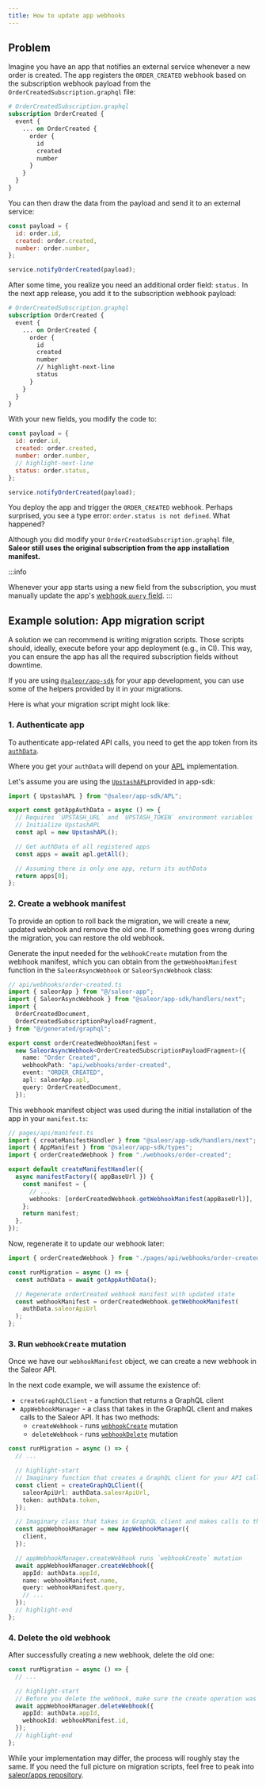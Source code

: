 ```yaml
---
title: How to update app webhooks
---
```


## Problem

Imagine you have an app that notifies an external service whenever a new order is created. The app registers the `ORDER_CREATED` webhook based on the subscription webhook payload from the `OrderCreatedSubscription.graphql` file:

```graphql
# OrderCreatedSubscription.graphql
subscription OrderCreated {
  event {
    ... on OrderCreated {
      order {
        id
        created
        number
      }
    }
  }
}
```

You can then draw the data from the payload and send it to an external service:

```js
const payload = {
  id: order.id,
  created: order.created,
  number: order.number,
};

service.notifyOrderCreated(payload);
```

After some time, you realize you need an additional order field: `status.` In the next app release, you add it to the subscription webhook payload:

```graphql
# OrderCreatedSubscription.graphql
subscription OrderCreated {
  event {
    ... on OrderCreated {
      order {
        id
        created
        number
        // highlight-next-line
        status
      }
    }
  }
}
```

With your new fields, you modify the code to:

```js
const payload = {
  id: order.id,
  created: order.created,
  number: order.number,
  // highlight-next-line
  status: order.status,
};

service.notifyOrderCreated(payload);
```

You deploy the app and trigger the `ORDER_CREATED` webhook. Perhaps surprised, you see a type error: `order.status is not defined`. What happened?

Although you did modify your `OrderCreatedSubscription.graphql` file, **Saleor still uses the original subscription from the app installation manifest.**

:::info

Whenever your app starts using a new field from the subscription, you must manually update the app's [webhook `query` field](../../../api-reference/webhooks/inputs/webhook-update-input#code-style-fontweight-normal-webhookupdateinputbquerybcodestring-).
:::

## Example solution: App migration script

A solution we can recommend is writing migration scripts. Those scripts should, ideally, execute before your app deployment (e.g., in CI). This way, you can ensure the app has all the required subscription fields without downtime.

If you are using [`@saleor/app-sdk`](/developer/extending/apps/developing-apps/app-sdk/overview) for your app development, you can use some of the helpers provided by it in your migrations.

Here is what your migration script might look like:

### 1. Authenticate app

To authenticate app-related API calls, you need to get the app token from its [`authData`](/developer/extending/apps/developing-apps/app-sdk/apl#authdata).

Where you get your `authData` will depend on your [APL](/developer/extending/apps/developing-apps/app-sdk/apl) implementation.

Let's assume you are using the [`UpstashAPL`](https://github.com/saleor/app-sdk/blob/6527b0e308cc66fce11956be827464f2ff12d185/src/APL/upstash-apl.ts)provided in app-sdk:

```ts
import { UpstashAPL } from "@saleor/app-sdk/APL";

export const getAppAuthData = async () => {
  // Requires `UPSTASH_URL` and `UPSTASH_TOKEN` environment variables
  // Initialize UpstashAPL
  const apl = new UpstashAPL();

  // Get authData of all registered apps
  const apps = await apl.getAll();

  // Assuming there is only one app, return its authData
  return apps[0];
};
```

### 2. Create a webhook manifest

To provide an option to roll back the migration, we will create a new, updated webhook and remove the old one. If something goes wrong during the migration, you can restore the old webhook.

Generate the input needed for the `webhookCreate` mutation from the webhook manifest, which you can obtain from the `getWebhookManifest` function in the `SaleorAsyncWebhook` or `SaleorSyncWebhook` class:

```ts
// api/webhooks/order-created.ts
import { saleorApp } from "@/saleor-app";
import { SaleorAsyncWebhook } from "@saleor/app-sdk/handlers/next";
import {
  OrderCreatedDocument,
  OrderCreatedSubscriptionPayloadFragment,
} from "@/generated/graphql";

export const orderCreatedWebhookManifest =
  new SaleorAsyncWebhook<OrderCreatedSubscriptionPayloadFragment>({
    name: "Order Created",
    webhookPath: "api/webhooks/order-created",
    event: "ORDER_CREATED",
    apl: saleorApp.apl,
    query: OrderCreatedDocument,
  });
```

This webhook manifest object was used during the initial installation of the app in your `manifest.ts`:

```ts
// pages/api/manifest.ts
import { createManifestHandler } from "@saleor/app-sdk/handlers/next";
import { AppManifest } from "@saleor/app-sdk/types";
import { orderCreatedWebhook } from "./webhooks/order-created";

export default createManifestHandler({
  async manifestFactory({ appBaseUrl }) {
    const manifest = {
      // ...
      webhooks: [orderCreatedWebhook.getWebhookManifest(appBaseUrl)],
    };
    return manifest;
  },
});
```

Now, regenerate it to update our webhook later:

```ts
import { orderCreatedWebhook } from "./pages/api/webhooks/order-created";

const runMigration = async () => {
  const authData = await getAppAuthData();

  // Regenerate orderCreated webhook manifest with updated state
  const webhookManifest = orderCreatedWebhook.getWebhookManifest(
    authData.saleorApiUrl
  );
};
```

### 3. Run `webhookCreate` mutation

Once we have our `webhookManifest` object, we can create a new webhook in the Saleor API.

In the next code example, we will assume the existence of:

- `createGraphQLClient` - a function that returns a GraphQL client
- `AppWebhookManager` - a class that takes in the GraphQL client and makes calls to the Saleor API. It has two methods:
  - `createWebhook` - runs [`webhookCreate`](../../../api-reference/webhooks/mutations/webhook-create) mutation
  - `deleteWebhook` - runs [`webhookDelete`](../../../api-reference/webhooks/mutations/webhook-delete) mutation

```ts
const runMigration = async () => {
  // ...

  // highlight-start
  // Imaginary function that creates a GraphQL client for your API calls. This can be Apollo Client, Urql Client, etc.
  const client = createGraphQLClient({
    saleorApiUrl: authData.saleorApiUrl,
    token: authData.token,
  });

  // Imaginary class that takes in GraphQL client and makes calls to the Saleor API
  const appWebhookManager = new AppWebhookManager({
    client,
  });

  // appWebhookManager.createWebhook runs `webhookCreate` mutation
  await appWebhookManager.createWebhook({
    appId: authData.appId,
    name: webhookManifest.name,
    query: webhookManifest.query,
    // ...
  });
  // highlight-end
};
```

### 4. Delete the old webhook

After successfully creating a new webhook, delete the old one:

```ts
const runMigration = async () => {
  // ...

  // highlight-start
  // Before you delete the webhook, make sure the create operation was successful
  await appWebhookManager.deleteWebhook({
    appId: authData.appId,
    webhookId: webhookManifest.id,
  });
  // highlight-end
};
```

While your implementation may differ, the process will roughly stay the same. If you need the full picture on migration scripts, feel free to peak into [saleor/apps repository](https://github.com/saleor/apps/tree/main/apps/taxes/scripts/migrations).
